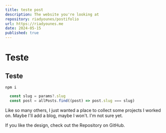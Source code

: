```yaml
---
title: teste post
description: The website you're looking at
repository: riadyounes/postifolio
url: https://riadyounes.me
date: 2024-05-15
published: true
---
```


# Teste
## Teste

```
npm i
```

```ts
  const slug = params?.slug
  const post = allPosts.find((post) => post.slug === slug)
```

Like so many others, I just wanted a place to collect some projects I worked on. Maybe I'll add a blog, maybe I won't. I'm not sure yet.

If you like the design, check out the Repository on GitHub.
